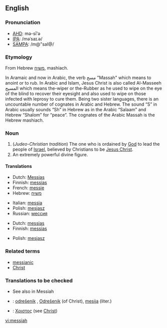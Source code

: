 {{see|Messiah}}
==English==
===Pronunciation===
*[[w:AHD|AHD]]: mə-sī'ə
*[[w:IPA|IPA]]: /məˈsaɪ.ə/
*[[w:SAMPA|SAMPA]]: /m@"saI@/

===Etymology===
From Hebrew [[משיח]], mashiach.

In Aramaic and now in Arabic, the verb   مسح "Massah" which means to anoint or to rub. In Arabic and Islam, Jesus Christ is also called Al-Masseeh  المسيح which means the-wiper or the-Rubber as he used to wipe on the eye of the blind to recover their eyesight and also used to wipe on those infected with leprosy to cure them.
Being two sister languages, there is an uncountable number of cognates in Arabic and Hebrew. The sound “S” in  Arabic usually sounds “Sh” in Hebrew as in the Arabic “Salaam” and Hebrew “Shalom” for “peace”.  The cognates of the Arabic Massah is the Hebrew mashiach.

===Noun===
{{en-noun}}

#(''Judeo-Christian tradition'')  The one who is ordained by [[God]] to lead the people of [[Israel]], believed by Christians to be [[Jesus Christ]].
# An extremely powerful divine figure.

====Translations====
{{trans-top|ordained to lead the people of Israel}}
*Dutch: [[Messias]] {{m}}
*Finnish: [[messias]]
*French: [[messie]] {{m}}
*Hebrew: [[משיח]] {{romanization of Hebrew|mashíakh}} {{m}}
{{trans-mid}}
*Italian: [[messia]] {{m}}
*Polish: [[mesjasz]] {{m}}
*Russian: [[мессия]] {{m}}
{{trans-bottom}}

{{trans-top|an extremely powerful divine figure}}
*Dutch: [[messias]] {{m}}
*Finnish: [[messias]]
{{trans-mid}}
*Polish: [[mesjasz]] {{m}}
{{trans-bottom}}

===Related terms===
*[[messianic]]
*[[Christ]]

===Translations to be checked===
*See also in Messiah
{{checktrans}}
*{{ttbc|Slovene}}: [[odrešenik]] {{m}}, [[Odrešenik]] {{m}} (of Christ), [[mesija]] {{m}} (liter.)
*{{ttbc|Koine Greek}}: [[Χριστος]] (see [[Christ]])

[[vi:messiah]]